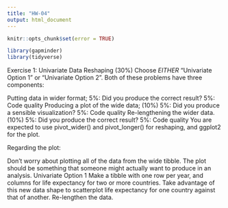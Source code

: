 ```yaml
---
title: "HW-04"
output: html_document
---
```


```r
knitr::opts_chunk$set(error = TRUE)
```


```r
library(gapminder)
library(tidyverse)
```

Exercise 1: Univariate Data Reshaping (30%)
Choose *EITHER* “Univariate Option 1” or “Univariate Option 2”. Both of these problems have three components:

Putting data in wider format;
5%: Did you produce the correct result?
5%: Code quality
Producing a plot of the wide data; (10%)
5%: Did you produce a sensible visualization?
5%: Code quality
Re-lengthening the wider data. (10%)
5%: Did you produce the correct result?
5%: Code quality
You are expected to use pivot_wider() and pivot_longer() for reshaping, and ggplot2 for the plot.

Regarding the plot:

Don’t worry about plotting all of the data from the wide tibble.
The plot should be something that someone might actually want to produce in an analysis.
Univariate Option 1
Make a tibble with one row per year, and columns for life expectancy for two or more countries.
Take advantage of this new data shape to scatterplot life expectancy for one country against that of another.
Re-lengthen the data.